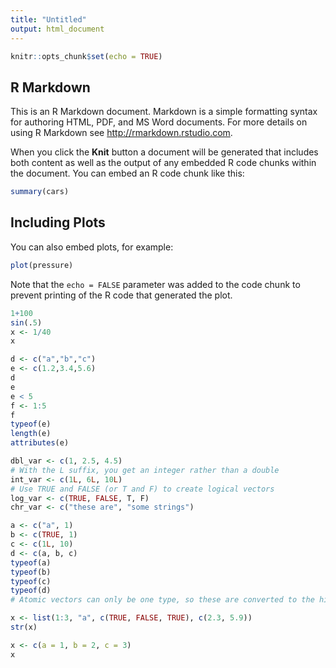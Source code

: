 ```yaml
---
title: "Untitled"
output: html_document
---
```


```r
knitr::opts_chunk$set(echo = TRUE)
```

## R Markdown

This is an R Markdown document. Markdown is a simple formatting syntax for authoring HTML, PDF, and MS Word documents. For more details on using R Markdown see <http://rmarkdown.rstudio.com>.

When you click the **Knit** button a document will be generated that includes both content as well as the output of any embedded R code chunks within the document. You can embed an R code chunk like this:

```r
summary(cars)
```

## Including Plots

You can also embed plots, for example:

```r
plot(pressure)
```

Note that the `echo = FALSE` parameter was added to the code chunk to prevent printing of the R code that generated the plot.

```r
1+100
sin(.5)
x <- 1/40
x
```

```r
d <- c("a","b","c")
e <- c(1.2,3.4,5.6)
d
e
e < 5
f <- 1:5
f
typeof(e)
length(e)
attributes(e)
```

```r
dbl_var <- c(1, 2.5, 4.5)
# With the L suffix, you get an integer rather than a double
int_var <- c(1L, 6L, 10L)
# Use TRUE and FALSE (or T and F) to create logical vectors
log_var <- c(TRUE, FALSE, T, F)
chr_var <- c("these are", "some strings")
```

```r
a <- c("a", 1)
b <- c(TRUE, 1)
c <- c(1L, 10)
d <- c(a, b, c)
typeof(a)
typeof(b)
typeof(c)
typeof(d)
# Atomic vectors can only be one type, so these are converted to the highest type by coercion rules (logical -> integer -> double -> complex -> character)
```

```r
x <- list(1:3, "a", c(TRUE, FALSE, TRUE), c(2.3, 5.9))
str(x)
```

```r
x <- c(a = 1, b = 2, c = 3)
x
```